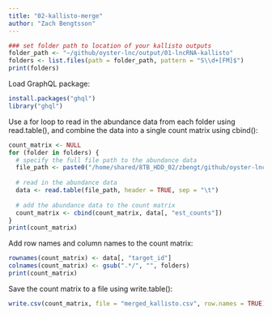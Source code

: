 ```yaml
---
title: "02-kallisto-merge"
author: "Zach Bengtsson"
---
```


```r
### set folder path to location of your kallisto outputs
folder_path <- "~/github/oyster-lnc/output/01-lncRNA-kallisto"
folders <- list.files(path = folder_path, pattern = "S\\d+[FM]$")
print(folders)
```

Load GraphQL package:
```r
install.packages("ghql")
library("ghql")
```

Use a for loop to read in the abundance data from each folder using read.table(), and combine the data into a single count matrix using cbind():
```r
count_matrix <- NULL
for (folder in folders) {
  # specify the full file path to the abundance data
  file_path <- paste0("/home/shared/8TB_HDD_02/zbengt/github/oyster-lnc/output/01-lncRNA-kallisto/", folder, "/abundance.tsv")
  
  # read in the abundance data
  data <- read.table(file_path, header = TRUE, sep = "\t")
  
  # add the abundance data to the count matrix
  count_matrix <- cbind(count_matrix, data[, "est_counts"])
}
print(count_matrix)
```
Add row names and column names to the count matrix:
```r
rownames(count_matrix) <- data[, "target_id"]
colnames(count_matrix) <- gsub(".*/", "", folders)
print(count_matrix)
```
Save the count matrix to a file using write.table():
```r
write.csv(count_matrix, file = "merged_kallisto.csv", row.names = TRUE)
```

